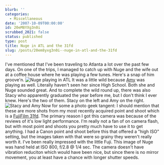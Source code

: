 ```yaml
---
blurb: ''
categories:
  - Miscellaneous
date: '2007-10-09T00:00:00'
id: 20eM8YXg3n0i
scrubbed_2021: false
status: published
type: post
title: Nuge in ATL and the 31fd
slug: /posts/20em8yxg3n0i--nuge-in-atl-and-the-31fd
---
```


I've mentioned that I've been traveling to Atlanta a lot over the
past few days. On one of the trips, I managed to catch up with Nuge
and the wife out at a coffee house where he was playing a few
tunes. Here's a snap of him groove'n.
![Nuge playing in ATL](http://www.alanwsmith.com/blog/wp-content/uploads/20070919-223902-01.jpg)
It was a little wild because [Amy](http://amylashley.net/) was
playing as well. Literally haven't seen her since High School. Both
she and Nuge sounded great. And to complete the wild round up,
there was also Stacy who apparently graduated the year before me,
but I don't think I ever knew. Here's the two of them. Stacy on the
left and Amy on the right.
![Stacy and Amy](http://www.alanwsmith.com/blog/wp-content/uploads/20070919-0009.jpg)
Now for some a photo geek tangent: I should mention that these are
more shots from my most recently acquired point and shoot which is
a [FujiFilm 31fd](http://www.dpreview.com/reviews/fujifilmf31fd/).
The primary reason I got this camera was because of the reviews of
it's low light performance. I'm really not a fan of on camera
flash, but with most point and shoots you pretty much have to use
it to get anything. I had a Canon point and shoot before this that
offered a "high ISO" setting, but the images taken with that were
so grainy they weren't really worth it. I've been really impressed
with the little Fuji. This image of Nuge was hand held at ISO 800,
f/2.8 @ 1/4 sec. The camera doesn't have vibration reduciton which
would have been nice, but since there is no mirror movement, you at
least have a chance with longer shutter speeds.
